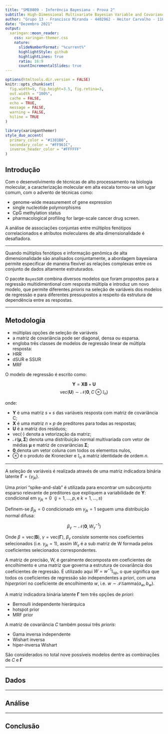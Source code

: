 ```yaml
---
title: "SME0809 - Inferência Bayesiana - Prova 2"
subtitle: High-Dimensional Multivariate Bayesian Variable and Covariance Selection in Linear Regression [@BayesSUR2021]
author: "Grupo 13 - Francisco Miranda - 4402962 - Heitor Carvalho - 11833351"
date: "Dezembro 2021"
output: 
  xaringan::moon_reader:
    css: xaringan-themer.css
    nature:
      slideNumberFormat: "%current%"
      highlightStyle: github
      highlightLines: true
      ratio: 16:9
      countIncrementalSlides: true
---
```


```r
options(htmltools.dir.version = FALSE)
knitr::opts_chunk$set(
  fig.width=9, fig.height=3.5, fig.retina=3,
  out.width = "100%",
  cache = FALSE,
  echo = TRUE,
  message = FALSE, 
  warning = FALSE,
  hiline = TRUE
)
```

```r
library(xaringanthemer)
style_duo_accent(
  primary_color = "#1381B0",
  secondary_color = "#FF961C",
  inverse_header_color = "#FFFFFF"
)
```


## Introdução 


Com o desenvolvimento de técnicas de alto processamento na biologia molecular, a caracterização molecular em alta escala tornou-se um lugar comum, com o advento de técnicas como:

 - genome-wide measurement of gene expression
 - single nucleotide polymorphisms
 - CpG methylation status
 - pharmacological profiling for large-scale cancer drug screen.
 
A análise de associações conjuntas entre múltiplos fenótipos correlacionados e atributos moleculares de alta dimensionalidade é desafiadora.

---

Quando múltiplos fenótipos e informação genômica de alta dimensionalidade são analisados conjuntamente, a abordagem bayesiana permite especificar de maneira flexível as relações complexas entre os conjunto de dados altamente estruturados.

O pacote `BayesSUR` combina diversos modelos que foram propostos para a regressão multidimentional com resposta múltipla e introduz um novo modelo, que permite diferentes *prioris* na seleção de variáveis dos modelos de regressão e para diferentes pressupostos a respeito da estrutura de dependência entre as respostas.

---

## Metodologia

 - múltiplas opções de seleção de variáveis
 - a matriz de covariância pode ser diagonal, densa ou esparsa.
 - engloba três classes de modelos de regressão linear de múltipla resposta:
  - HRR
  - dSUR e SSUR
  - MRF
 
 
 O modelo de regressão é escrito como:
 
$$\boldsymbol{Y} = \boldsymbol{XB} + \boldsymbol{U}$$
$$\text{vec}{(\boldsymbol{U})} \sim \mathcal{N}(\boldsymbol{0}, C \otimes \mathbb{I}_n) $$

onde:

 - $\boldsymbol{Y}$ é uma matriz $s \times s$ das variáveis resposta com matriz de covariância C;
 - $\boldsymbol{X}$ é uma matriz $n \times p$ de preditores para todas as respostas;
 - $\boldsymbol{U}$ é a matriz dos resíduos;
 - $\text{vec}(\cdot)$ denota a vetorização da matriz;
 - $\mathcal{N}(\boldsymbol{\mu},\boldsymbol{\Sigma})$ denota uma distribuição normal multivariada com vetor de médias $\boldsymbol{\mu}$ e matriz de covariâncias $\boldsymbol{\Sigma}$;
 - $\boldsymbol{0}$ denota um vetor coluna com todos os elementos nulos,
 - $\otimes$ é o produto de Kronecker e $\mathbb{I}_n$ a matriz identidade de ordem $n$.

---

A seleção de variáveis é realizada através de uma matriz indicadora binária latente $\boldsymbol{\Gamma} = \{\gamma_{jk}\}$.

Uma *priori* "spike-and-slab" é utilizada para encontrar um subconjunto esparso relevante de preditores que expliquem a variabilidade de $\boldsymbol{Y}$: condicional em $\gamma_{jk} = 0\ \ (j = 1, ..., p, \text{e}\ k=1, ..., s)$

Definem-se $\beta_{jk} = 0$ condicionado em $\gamma_{jk} = 1$ seguem uma distribuição normal difusa:

$$\beta_\gamma \sim \mathcal{N}(\textbf{0}, W^{-1}_\gamma)$$

Onde $\beta = \text{vec}(\textbf{B})$, $\gamma = \text{vec}( \boldsymbol{\Gamma})$, $\beta_\gamma$ consiste somente nos coeficientes selecionados (i.e. $\gamma_{jk} = 1$), assim $W_\gamma$ é a sub matriz de W formada pelos coeficientes selecionados correspondentes.

A matriz de precisão, W, é geralmente decomposta em coeficientes de encolhimento e uma matriz que governa a estrutura de covariância dos coeficientes de regressão. É utilizado aqui $W = w^{-1} \mathbb{I}_{sp}$, o que significa que todos os coeficientes de regressão são independentes a priori, com uma *hiperpriori* no coeficiente de encolhimento $w$, i.e. $w \sim \mathcal{IG}\text{amma}(a_w, b_w)$.

A matriz indicadora binária latente $\boldsymbol \Gamma$ tem três opções de *priori*:

  - Bernoulli independente hierárquica
  - hotspot prior
  - MRF prior
  
A matriz de covariância $C$ também possui três *prioris*:

  - Gama inversa independente
  - Wishart inversa
  - hiper-inversa Wishart
  
São considerados no total nove possíveis modelos dentre as combinações de $C$ e $\boldsymbol \Gamma$

---

## Dados

---

## Análise

---

## Conclusão